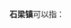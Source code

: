 '''石梁镇'''可以指：
{{PRC admin/disambig|33/08/02/100/000|33/10/23/102/000|34/11/81/105/000}}
{{disambig|cat=三字中国镇名消歧义}}